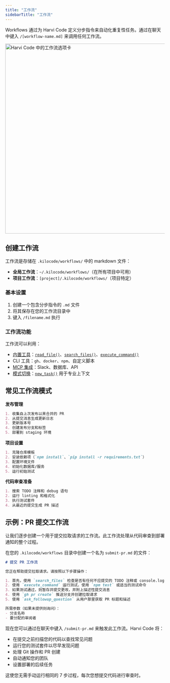 ```yaml
---
title: "工作流"
sidebarTitle: "工作流"
---
```


Workflows 通过为 Harvi Code 定义分步指令来自动化重复性任务。通过在聊天中键入 `/[workflow-name.md]` 来调用任何工作流。

<img src="/docs/img/slash-commands/workflows.png" alt="Harvi Code 中的工作流选项卡" width="600" />

## 创建工作流

工作流是存储在 `.kilocode/workflows/` 中的 markdown 文件：
- **全局工作流**：`~/.kilocode/workflows/`（在所有项目中可用）
- **项目工作流**：`[project]/.kilocode/workflows/`（项目特定）

### 基本设置

1.  创建一个包含分步指令的 `.md` 文件
2.  将其保存在您的工作流目录中
3.  键入 `/filename.md` 执行

### 工作流功能

工作流可以利用：
- [内置工具](/features/tools/tool-use-overview)：[`read_file()`](/features/tools/read-file)、[`search_files()`](/features/tools/search-files)、[`execute_command()`](/features/tools/execute-command)
- CLI 工具：`gh`、`docker`、`npm`、自定义脚本
- [MCP 集成](/features/mcp/overview)：Slack、数据库、API
- [模式切换](/basic-usage/using-modes)：[`new_task()`](/features/tools/new-task) 用于专业上下文

## 常见工作流模式

**发布管理**
```markdown
1. 收集自上次发布以来合并的 PR
2. 从提交消息生成更新日志
3. 更新版本号
4. 创建发布分支和标签
5. 部署到 staging 环境
```

**项目设置**
```markdown
1. 克隆仓库模板
2. 安装依赖项（`npm install`、`pip install -r requirements.txt`）
3. 配置环境文件
4. 初始化数据库/服务
5. 运行初始测试
```

**代码审查准备**
```markdown
1. 搜索 TODO 注释和 debug 语句
2. 运行 linting 和格式化
3. 执行测试套件
4. 从最近的提交生成 PR 描述
```

## 示例：PR 提交工作流

让我们逐步创建一个用于提交拉取请求的工作流。此工作流处理从代码审查到部署通知的整个过程。

在您的 `.kilocode/workflows` 目录中创建一个名为 `submit-pr.md` 的文件：

```markdown
# 提交 PR 工作流

您正在帮助提交拉取请求。请按照以下步骤操作：

1. 首先，使用 `search_files` 检查是否有任何不应提交的 TODO 注释或 console.log 语句
2. 使用 `execute_command` 运行测试，使用 `npm test` 或适当的测试命令
3. 如果测试通过，则暂存并提交更改，并附上描述性提交消息
4. 使用 `gh pr create` 推送分支并创建拉取请求
5. 使用 `ask_followup_question` 从用户那里获取 PR 标题和描述

所需参数（如果未提供则询问）：
- 分支名称
- 要分配的审阅者
```

现在您可以通过在聊天中键入 `/submit-pr.md` 来触发此工作流。Harvi Code 将：

- 在提交之前扫描您的代码以查找常见问题
- 运行您的测试套件以尽早发现问题
- 处理 Git 操作和 PR 创建
- 自动通知您的团队
- 设置部署的后续任务

这使您无需手动运行相同的 7 步过程，每次您想提交代码进行审查时。
